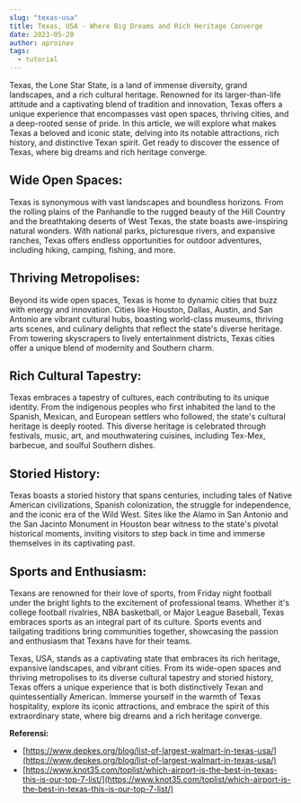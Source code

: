 ```yaml
---
slug: "texas-usa"
title: Texas, USA - Where Big Dreams and Rich Heritage Converge
date: 2023-05-20
author: aproinov
tags:
  - tutorial
---
```


Texas, the Lone Star State, is a land of immense diversity, grand landscapes, and a rich cultural heritage. Renowned for its larger-than-life attitude and a captivating blend of tradition and innovation, Texas offers a unique experience that encompasses vast open spaces, thriving cities, and a deep-rooted sense of pride. In this article, we will explore what makes Texas a beloved and iconic state, delving into its notable attractions, rich history, and distinctive Texan spirit. Get ready to discover the essence of Texas, where big dreams and rich heritage converge.

## Wide Open Spaces:
Texas is synonymous with vast landscapes and boundless horizons. From the rolling plains of the Panhandle to the rugged beauty of the Hill Country and the breathtaking deserts of West Texas, the state boasts awe-inspiring natural wonders. With national parks, picturesque rivers, and expansive ranches, Texas offers endless opportunities for outdoor adventures, including hiking, camping, fishing, and more.

## Thriving Metropolises:
Beyond its wide open spaces, Texas is home to dynamic cities that buzz with energy and innovation. Cities like Houston, Dallas, Austin, and San Antonio are vibrant cultural hubs, boasting world-class museums, thriving arts scenes, and culinary delights that reflect the state's diverse heritage. From towering skyscrapers to lively entertainment districts, Texas cities offer a unique blend of modernity and Southern charm.

## Rich Cultural Tapestry:
Texas embraces a tapestry of cultures, each contributing to its unique identity. From the indigenous peoples who first inhabited the land to the Spanish, Mexican, and European settlers who followed, the state's cultural heritage is deeply rooted. This diverse heritage is celebrated through festivals, music, art, and mouthwatering cuisines, including Tex-Mex, barbecue, and soulful Southern dishes.

## Storied History:
Texas boasts a storied history that spans centuries, including tales of Native American civilizations, Spanish colonization, the struggle for independence, and the iconic era of the Wild West. Sites like the Alamo in San Antonio and the San Jacinto Monument in Houston bear witness to the state's pivotal historical moments, inviting visitors to step back in time and immerse themselves in its captivating past.

## Sports and Enthusiasm:
Texans are renowned for their love of sports, from Friday night football under the bright lights to the excitement of professional teams. Whether it's college football rivalries, NBA basketball, or Major League Baseball, Texas embraces sports as an integral part of its culture. Sports events and tailgating traditions bring communities together, showcasing the passion and enthusiasm that Texans have for their teams.

Texas, USA, stands as a captivating state that embraces its rich heritage, expansive landscapes, and vibrant cities. From its wide-open spaces and thriving metropolises to its diverse cultural tapestry and storied history, Texas offers a unique experience that is both distinctively Texan and quintessentially American. Immerse yourself in the warmth of Texas hospitality, explore its iconic attractions, and embrace the spirit of this extraordinary state, where big dreams and a rich heritage converge.

**Referensi:**

- [https://www.depkes.org/blog/list-of-largest-walmart-in-texas-usa/](https://www.depkes.org/blog/list-of-largest-walmart-in-texas-usa/)
- [https://www.knot35.com/toplist/which-airport-is-the-best-in-texas-this-is-our-top-7-list/](https://www.knot35.com/toplist/which-airport-is-the-best-in-texas-this-is-our-top-7-list/)
